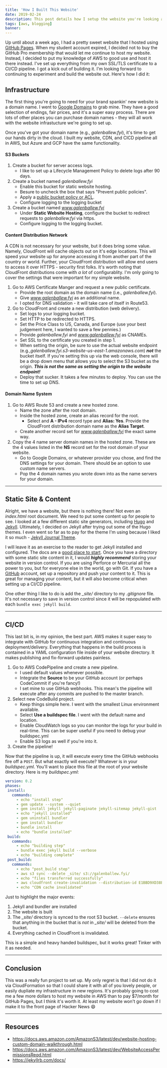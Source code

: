 ```yaml
---
title: 'How I Built This Website'
date: 2019-02-24
description: This post details how I setup the website you're looking at! It includes topics like domain registration, DNS, AWS S3 static website hosting, and setting up a CICD pipeline.
tags: [aws, blogging]
banner:
---
```


Up until about a week ago, I had a pretty sweet website that I hosted using [GitHub Pages](https://pages.github.com/). When my student account expired, I decided not to buy the GitHub Pro membership that would let me continue to host my website. Instead, I decided to put my knowledge of AWS to good use and host it there instead. I've set up everything from my own SSL/TLS certificate to a CI/CD pipeline. I got a kick out of building it. I'm looking forward to continuing to experiment and build the website out. Here's how I did it:

## Infrastructure
The first thing you're going to need for your brand spankin' new website is a domain name. I went to [Google Domains](https://domains.google.com) to grab mine. They have a good selection of endings, fair prices, and it's a super easy process. There are lots of other places you can purchase domain names - they will all work with the website infrastucture we're going to set up.

Once you've got your domain name (e.g., *galenballew.fyi*), it's time to get our hands dirty in the cloud. I built my website, CDN, and CICD pipeline all in AWS, but Azure and GCP have the same functionality.

#### S3 Buckets
1. Create a bucket for server access logs.
      * I like to set up a Lifecycle Management Policy to delete logs after 90 days.
2. Create a bucket named _galenballew.fyi_
      * Enable this bucket for static website hosting.
      * Besure to uncheck the box that says "Prevent public policies".
      * Apply a [public bucket policy or ACL](https://docs.aws.amazon.com/AmazonS3/latest/dev/WebsiteAccessPermissionsReqd.html).
      * Configure logging to the logging bucket
3. Create a bucket named _www.galenballew.fyi_
      * Under **Static Website Hosting**, configure the bucket to redirect requests to _galenballew.fyi_ via https.
      * Configure logging to the logging bucket. 

#### Content Distribution Network
A CDN is not necessary for your website, but it does bring some value. Namely, CloudFront will cache objects out on it's edge locations. This will speed your website up for anyone accessing it from another part of the country or world. Further, your CloudFront distribution will allow end users to access it over HTTPS - security first folks. It's worth noting that CloudFront distributions come with _a lot_ of configurablity. I'm only going to cover the settings that were important for my simple website. 

1. Go to AWS Certificate Manger and request a new public certificate. 
    * Provide the root domain as the domain name (i.e., *galenballew.fyi*).
    * Give *www.galenballew.fyi* as an additional name.
    * I opted for DNS validation - it will take care of itself in Route53.
2. Go to CloudFront and create a new distribution (web delivery).
    * Set logs to your logging bucket.
    * Set HTTP to be redirected to HTTPS.
    * Set the Price Class to US, Canada, and Europe (use your best judgement here, I wanted to save a few pennies.)
    * Provide *galenballew.fyi* and *www.galenballew.fyi* as CNAMEs.
    * Set SSL to the certificate you created in step 1. 
    * When setting the origin, be sure to use the actual website endpoint (e.g.,*galenballew.fyi.s3-website-us-east-1.amazonaws.com*) **_not_** the bucket itself. If you're setting this up via the web console, there will be a drop down menu that allows you to select the S3 bucket as the origin. **_This is not the same as setting the origin to the website endpoint!_**
    * Deploy that sucker. It takes a few minutes to deploy. You can use the time to set up DNS. 

#### Domain Name System
1. Go to AWS Route 53 and create a new hosted zone.
    * Name the zone after the root domain.
    * Inside the hosted zone, create an alias record for the root.
      * Select and **A - IPv4** record type and **Alias: Yes**. Provide the CloudFront distribution domain name as the **Alias Target**.
    * Create another record set for _www.galenballew.fyi_ the exact same way. 
2. Copy the 4 name server domain names in the hosted zone. These are the 4 values listed in the **NS** record set for the root domain of your website.
    * Go to Google Domains, or whatever provider you chose, and find the DNS settings for your domain. There should be an option to use custom name servers.
    * Pop the 4 domain names you wrote down into as the name servers for your domain. 
  
---

## Static Site & Content
Alright, we have a website, but there is nothing there! Not even an _index.html_ root document. We need to put some content up for people to see. I looked at a few different static site generators, including [Hugo](https://themes.gohugo.io/) and [Jekyll](https://jekyllrb.com/). Ultimately, I decided on Jekyll after trying out some of the Hugo themes. I even went so far as to pay for the theme I'm using because I liked it so much - [Jekyll Journal Theme](https://jekyllthemes.io/theme/journal-personal-jekyll-theme). 

I will leave it as an exercise to the reader to get Jekyll installed and configured. The docs are a [good place to start](https://jekyllrb.com/docs/). Once you have a directory with some static site content in it, I would **_highly recommend_** storing your website in version control. If you are using Perforce or Mercurial all the power to you, but for everyone else in the world, go with Git. If you have a [GitHub](https://github.com/) account, set up a repository and push your content to it. This is great for managing your content, but it will also become critical when setting up a CI/CD pipeline. 

One other thing I like to do is add the _\_site/_ directory to my _.gitignore_ file. It's not necessary to save in version control since it will be repopulated with each `bundle exec jekyll build`. 

---

## CI/CD 
This last bit is, in my opinion, the best part. AWS makes it super easy to integrate with GitHub for continuous integration and continuous deployment/delivery. Everything that happens in the build process is contained in a YAML configuration file inside of your website directory. It makes publishing and fix-forward updates painless. 


1. Go to AWS CodePipeline and create a new pipeline.
    * I used default values whenever possible.
    * Integrate the **Source** to be your GitHub account (or perhaps CodeCommit if you're fancy!)
    * I set mine to use GitHub webhooks. This mean's the pipeline will execute after any commits are pushed to the master branch. 
2. Select new CodeBuild project.
    * Keep things simple here. I went with the smallest Linux environment available.
    * Select **Use a buildspec file**. I went with the default name and location. 
    * Enable CloudWatch logs so you can monitor the logs for your build in real-time. This can be super useful if you need to debug your buildspec.yml 
    * Enable S3 logs as well if you're into it.
3. Create the pipeline!

Now that the pipeline is up, it will execute every time the GitHub webhooks fire off a `POST`. But what exactly will execute? Whatever is in your _buildspec.yml_. You'll want to place this file at the root of your website directory. Here is my *buildspec.yml*:

```yaml
version: 0.2
phases:
 install:
   commands:
     - echo "install step"
     - gem update --system --quiet
     - gem install jekyll jekyll-paginate jekyll-sitemap jekyll-gist
     - echo "jekyll installed"
     - gem uninstall bundler
     - gem install bundler
     - bundle install
     - echo "bundle installed"
 build:
   commands:
     - echo "building step"
     - bundle exec jekyll build --verbose
     - echo "building complete"
 post_build:
   commands:
     - echo "post_build step"
     - aws s3 sync --delete _site/ s3://galenballew.fyi/
     - echo "files transferred successfully"
     - aws cloudfront create-invalidation --distribution-id E1BBD9XD38EPQC --paths "/*"
     - echo "CDN cache invalidated"
```
Just to highlight the major events:
1. Jekyll and bundler are installed
2. The website is built
3. The _\_site/_ directory is synced to the root S3 bucket. `--delete` ensures that anything in the bucket that is _not_ in _\_site/_ will be deleted from the bucket.
4. Everything cached in CloudFront is invalidated. 

This is a simple and heavy handed buildspec, but it works great! Tinker with it as needed. 

---
## Conclusion

This was a really fun project to set up. My only regret is that I did not do it via CloudFormation so that I could share it with all of you lovely people, or easily dupliate my infrastructure in new regions. It's probably going to cost me a few more dollars to host my website in AWS than to pay $7/month for GitHub Pages, but I think it's worth it. At least my website won't go down if I make it to the front page of Hacker News :smile:

---

## Resources

* https://docs.aws.amazon.com/AmazonS3/latest/dev/website-hosting-custom-domain-walkthrough.html
* https://docs.aws.amazon.com/AmazonS3/latest/dev/WebsiteAccessPermissionsReqd.html
* https://jekyllrb.com/docs/
